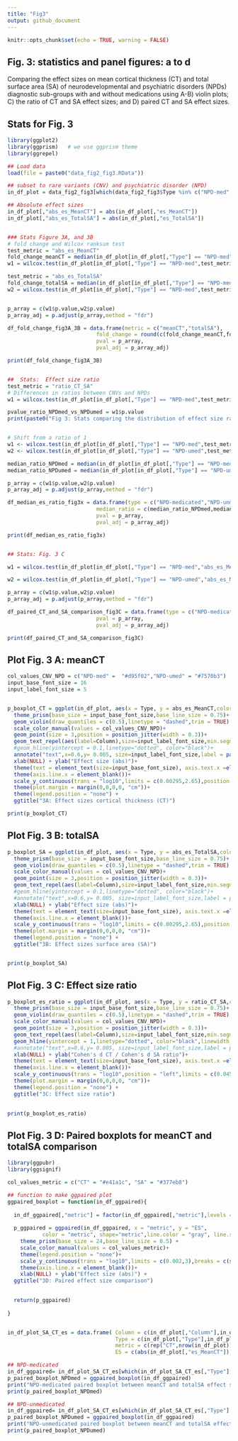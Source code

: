```yaml
---
title: "Fig3"
output: github_document
---
```


```r
knitr::opts_chunk$set(echo = TRUE, warning = FALSE)
```

## Fig. 3: statistics and panel figures: a to d ##
Comparing the effect sizes on mean cortical thickness (CT) and total surface area (SA) of neurodevelopmental and psychiatric disorders (NPDs) diagnostic sub-groups with and without medications using A-B) violin plots; C) the ratio of CT and SA effect sizes; and D) paired CT and SA effect sizes. 


## Stats for Fig. 3

```r
library(ggplot2)
library(ggprism)   # we use ggprism theme
library(ggrepel)

## Load data
load(file = paste0("data_fig2_fig3.RData"))

## subset to rare variants (CNV) and psychiatric disorder (NPD)
in_df_plot = data_fig2_fig3[which(data_fig2_fig3$Type %in% c("NPD-med","NPD-umed")),]

## Absolute effect sizes
in_df_plot[,"abs_es_MeanCT"] = abs(in_df_plot[,"es_MeanCT"])
in_df_plot[,"abs_es_TotalSA"] = abs(in_df_plot[,"es_TotalSA"])


### Stats Figure 3A, and 3B
# fold change and Wilcox ranksum test
test_metric = "abs_es_MeanCT"
fold_change_meanCT = median(in_df_plot[in_df_plot[,"Type"] == "NPD-med",test_metric])/median(in_df_plot[in_df_plot[,"Type"] == "NPD-umed",test_metric])
w1 = wilcox.test(in_df_plot[in_df_plot[,"Type"] == "NPD-med",test_metric],in_df_plot[in_df_plot[,"Type"] == "NPD-umed",test_metric])

test_metric = "abs_es_TotalSA"
fold_change_totalSA = median(in_df_plot[in_df_plot[,"Type"] == "NPD-med",test_metric])/median(in_df_plot[in_df_plot[,"Type"] == "NPD-umed",test_metric])
w2 = wilcox.test(in_df_plot[in_df_plot[,"Type"] == "NPD-med",test_metric],in_df_plot[in_df_plot[,"Type"] == "NPD-umed",test_metric])


p_array = c(w1$p.value,w2$p.value)
p_array_adj = p.adjust(p_array,method = "fdr")

df_fold_change_fig3A_3B = data.frame(metric = c("meanCT","totalSA"),
                            fold_change = round(c(fold_change_meanCT,fold_change_totalSA)),
                            pval = p_array,
                            pval_adj = p_array_adj)

print(df_fold_change_fig3A_3B)


##  Stats:  Effect size ratio 
test_metric = "ratio_CT_SA"
# Differences in ratios between CNVs and NPDs
w1 = wilcox.test(in_df_plot[in_df_plot[,"Type"] == "NPD-med",test_metric],in_df_plot[in_df_plot[,"Type"] == "NPD-umed",test_metric])

pvalue_ratio_NPDmed_vs_NPDumed = w1$p.value
print(paste0("Fig 3: Stats comparing the distribution of effect size ratios between NPD-med and NPD-umed, Wilcox ranksum p-value=",pvalue_ratio_NPDmed_vs_NPDumed))


# Shift from a ratio of 1
w1 <- wilcox.test(in_df_plot[in_df_plot[,"Type"] == "NPD-med",test_metric],mu = 1,alternative = "greater")
w2 <- wilcox.test(in_df_plot[in_df_plot[,"Type"] == "NPD-umed",test_metric],mu = 1,alternative = "greater")

median_ratio_NPDmed = median(in_df_plot[in_df_plot[,"Type"] == "NPD-med",test_metric])
median_ratio_NPDumed = median(in_df_plot[in_df_plot[,"Type"] == "NPD-umed",test_metric])

p_array = c(w1$p.value,w2$p.value)
p_array_adj = p.adjust(p_array,method = "fdr")

df_median_es_ratio_fig3x = data.frame(type = c("NPD-medicated","NPD-unmedicated"),
                            median_ratio = c(median_ratio_NPDmed,median_ratio_NPDumed),
                            pval = p_array,
                            pval_adj = p_array_adj)

print(df_median_es_ratio_fig3x)


## Stats: Fig. 3 C

w1 = wilcox.test(in_df_plot[in_df_plot[,"Type"] == "NPD-med","abs_es_MeanCT"],in_df_plot[in_df_plot[,"Type"] == "NPD-med","abs_es_TotalSA"],paired = TRUE)

w2 = wilcox.test(in_df_plot[in_df_plot[,"Type"] == "NPD-umed","abs_es_MeanCT"],in_df_plot[in_df_plot[,"Type"] == "NPD-umed","abs_es_TotalSA"],paired = TRUE)

p_array = c(w1$p.value,w2$p.value)
p_array_adj = p.adjust(p_array,method = "fdr")

df_paired_CT_and_SA_comparison_fig3C = data.frame(type = c("NPD-medicated","NPD-unmedicated"),
                            pval = p_array,
                            pval_adj = p_array_adj)

print(df_paired_CT_and_SA_comparison_fig3C)


```

## Plot Fig. 3 A: meanCT

```r

col_values_CNV_NPD = c("NPD-med" =  "#d95f02","NPD-umed" = "#7570b3")
input_base_font_size = 16
input_label_font_size = 5


p_boxplot_CT = ggplot(in_df_plot, aes(x = Type, y = abs_es_MeanCT,color=Type)) +
  theme_prism(base_size = input_base_font_size,base_line_size = 0.75)+ 
  geom_violin(draw_quantiles = c(0.5),linetype = "dashed",trim = TRUE) +
  scale_color_manual(values = col_values_CNV_NPD)+
  geom_point(size = 3,position = position_jitter(width = 0.3))+
  geom_text_repel(aes(label=Column),size=input_label_font_size,min.segment.length=0.3,max.overlaps=20)+
  #geom_hline(yintercept = 0.1,linetype="dotted", color="black")+
  annotate("text",x=0.6,y= 0.005, size=input_label_font_size,label = paste("-p: pediatric","\n","-y: young"),hjust = 0)+
  xlab(NULL) + ylab("Effect size (abs)")+
  theme(text = element_text(size=input_base_font_size), axis.text.x =element_text(size=input_base_font_size),axis.text.y =element_text(size=input_base_font_size))+
  theme(axis.line.x = element_blank())+
  scale_y_continuous(trans = "log10",limits = c(0.00295,2.65),position = "left",breaks = c(seq(0.003,0.009,0.001),seq(0.01,0.09,0.01),seq(0.1,0.9,0.1),1,2),labels = c(rep("",7),0.01,rep("",8),0.1,rep("",8),1,""))+   
  theme(plot.margin = margin(0,0,0,0, "cm"))+
  theme(legend.position = "none") +
  ggtitle("3A: Effect sizes cortical thickness (CT)")

print(p_boxplot_CT)


```

## Plot Fig. 3 B: totalSA

```r

p_boxplot_SA = ggplot(in_df_plot, aes(x = Type, y = abs_es_TotalSA,color=Type)) +
  theme_prism(base_size = input_base_font_size,base_line_size = 0.75)+ 
  geom_violin(draw_quantiles = c(0.5),linetype = "dashed",trim = TRUE) +
  scale_color_manual(values = col_values_CNV_NPD)+
  geom_point(size = 3,position = position_jitter(width = 0.3))+
  geom_text_repel(aes(label=Column),size=input_label_font_size,min.segment.length=0.3,max.overlaps=20)+
  #geom_hline(yintercept = 0.1,linetype="dotted", color="black")+
  #annotate("text",x=0.6,y= 0.005, size=input_label_font_size,label = paste("-p: pediatric","\n","-y: young"),hjust = 0)+
  xlab(NULL) + ylab("Effect size (abs)")+
  theme(text = element_text(size=input_base_font_size), axis.text.x =element_text(size=input_base_font_size),axis.text.y =element_text(size=input_base_font_size))+
  theme(axis.line.x = element_blank())+
  scale_y_continuous(trans = "log10",limits = c(0.00295,2.65),position = "left",breaks = c(seq(0.003,0.009,0.001),seq(0.01,0.09,0.01),seq(0.1,0.9,0.1),1,2),labels = c(rep("",7),0.01,rep("",8),0.1,rep("",8),1,""))+   
  theme(plot.margin = margin(0,0,0,0, "cm"))+
  theme(legend.position = "none") +
  ggtitle("3B: Effect sizes surface area (SA)")


print(p_boxplot_SA)


```

## Plot Fig. 3 C: Effect size ratio

```r

p_boxplot_es_ratio = ggplot(in_df_plot, aes(x = Type, y = ratio_CT_SA,color=Type)) +
  theme_prism(base_size = input_base_font_size,base_line_size = 0.75)+ 
  geom_violin(draw_quantiles = c(0.5),linetype = "dashed",trim = TRUE) +
  scale_color_manual(values = col_values_CNV_NPD)+
  geom_point(size = 3,position = position_jitter(width = 0.3))+
  geom_text_repel(aes(label=Column),size=input_label_font_size,min.segment.length=0.3,max.overlaps=20)+
  geom_hline(yintercept = 1,linetype="dotted", color="black",linewidth = 2)+
  #annotate("text",x=0.6,y= 0.005, size=input_label_font_size,label = paste("-p: pediatric","\n","-y: young"),hjust = 0)+
  xlab(NULL) + ylab("Cohen's d CT / Cohen's d SA ratio")+
  theme(text = element_text(size=input_base_font_size), axis.text.x =element_text(size=input_base_font_size),axis.text.y =element_text(size=input_base_font_size))+
  theme(axis.line.x = element_blank())+
  scale_y_continuous(trans = "log10",position = "left",limits = c(0.045,41.5),breaks = c(seq(0.05,0.09,0.01),seq(0.1,0.9,0.1),seq(1,9,1),10,20,30,40),labels = c(0.05,rep("",4),0.1,rep("",8),1,rep("",8),10,rep("",3)))+  
  theme(plot.margin = margin(0,0,0,0, "cm"))+
  theme(legend.position = "none") +
  ggtitle("3C: Effect size ratio")

  
print(p_boxplot_es_ratio)


```

## Plot Fig. 3 D: Paired boxplots for meanCT and totalSA comparison

```r


library(ggpubr)
library(ggsignif)

col_values_metric = c("CT" = "#e41a1c", "SA" = "#377eb8")

## function to make ggpaired plot
ggpaired_boxplot = function(in_df_ggpaired){
  
  in_df_ggpaired[,"metric"] = factor(in_df_ggpaired[,"metric"],levels =c("CT","SA"))
  
  p_ggpaired = ggpaired(in_df_ggpaired, x = "metric", y = "ES",
           color = "metric", shape="metric",line.color = "gray", line.size = 0.6,palette = "jco")+
    theme_prism(base_size = 24,base_line_size = 0.5) +   
    scale_color_manual(values = col_values_metric)+
    theme(legend.position = "none")+
    scale_y_continuous(trans = "log10",limits = c(0.002,3),breaks = c(seq(0.002,0.009,0.001),seq(0.01,0.09,0.01),seq(0.1,0.9,0.1),1,2,3),labels = c(rep("",8),0.01,rep("",8),0.1,rep("",8),1,"",""))+   
    theme(axis.line.x = element_blank())+
    xlab(NULL) + ylab("Effect size (abs)") +
  ggtitle("3D: Paired effect size comparison")

  
  return(p_ggpaired)
  
}


in_df_plot_SA_CT_es = data.frame( Column = c(in_df_plot[,"Column"],in_df_plot[,"Column"]),
                                  Type = c(in_df_plot[,"Type"],in_df_plot[,"Type"]),
                                  metric = c(rep("CT",nrow(in_df_plot)),rep("SA",nrow(in_df_plot))),
                                  ES = c(abs(in_df_plot[,"es_MeanCT"]),abs(in_df_plot[,"es_TotalSA"])))

## NPD-medicated
in_df_ggpaired= in_df_plot_SA_CT_es[which(in_df_plot_SA_CT_es[,"Type"] == "NPD-med"),]
p_paired_boxplot_NPDmed = ggpaired_boxplot(in_df_ggpaired)
print("NPD-medicated paired boxplot between meanCT and totalSA effect sizes (abs)")
print(p_paired_boxplot_NPDmed)

## NPD-unmedicated
in_df_ggpaired= in_df_plot_SA_CT_es[which(in_df_plot_SA_CT_es[,"Type"] == "NPD-umed"),]
p_paired_boxplot_NPDumed = ggpaired_boxplot(in_df_ggpaired)
print("NPD-unmedicated paired boxplot between meanCT and totalSA effect sizes (abs)")
print(p_paired_boxplot_NPDumed)


```


